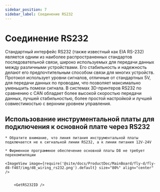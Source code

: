 ```yaml
---
sidebar_position: 7
sidebar_label: Соединение RS232
---
```



# Соединение RS232

Стандартный интерфейс RS232 (также известный как EIA RS-232) является одним из наиболее распространенных стандартов последовательной связи, широко используемых для передачи данных между различными устройствами. Его стабильность и надежность делают его предпочтительным способом связи для многих устройств. Протокол использует уровни сигналов, отличные от стандартных 5V, для передачи данных по проводам, что позволяет максимально уменьшить помехи сигнала. В системах 3D-принтеров RS232 по сравнению с CAN обладает более высокой скоростью передачи данных, лучшей стабильностью, более простой настройкой и лучшей совместимостью с верхним уровнем управления.

## Использование инструментальной платы для подключения к основной плате через RS232

    * Обратите внимание, что линия питания инструментальной платы подключается не к сигнальной линии RS232, а к линии питания 12V-24V

    * Фирменное программное обеспечение основной платы D8 не требует перекомпиляции
    
    <ImageView image={require('@site/docs/ProductDoc/MainBoard/fly-d/fly-d8-f407/img/d8_wiring_rs232.png').default} size="80%" align="center" />


        <GetRS232ID />